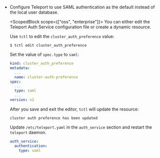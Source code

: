 
- Configure Teleport to use SAML authentication as the default instead of the local
user database.

  <ScopedBlock scope={["oss", "enterprise"]}>
  You can either edit the Teleport Auth Service configuration file or create a dynamic
  resource.
  </ScopedBlock>

  <Tabs>
  <TabItem scope={["cloud"]} label="Dynamic Resources (All Editions)">

  Use `tctl` to edit the `cluster_auth_preference` value:

  ```code
  $ tctl edit cluster_auth_preference
  ```

  Set the value of `spec.type` to `saml`:

  ```yaml
  kind: cluster_auth_preference
  metadata:
    ...
    name: cluster-auth-preference
  spec:
    ...
    type: saml
    ...
  version: v2
  ```

  After you save and exit the editor, `tctl` will update the resource:

  ```text
  cluster auth preference has been updated
  ```

  </TabItem>
  <TabItem label="Static Config (Self-Hosted)" scope={["oss", "enterprise"]}>

  Update `/etc/teleport.yaml` in the `auth_service` section and restart the `teleport` daemon.

  ```yaml
  auth_service:
    authentication:
      type: saml
  ```

  </TabItem>
  </Tabs>
